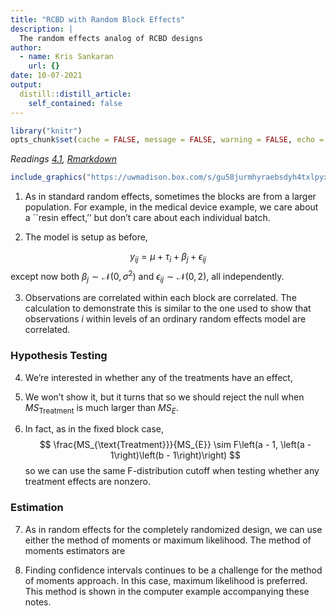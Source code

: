 ```yaml
---
title: "RCBD with Random Block Effects"
description: |
  The random effects analog of RCBD designs
author:
  - name: Kris Sankaran
    url: {}
date: 10-07-2021
output:
  distill::distill_article:
    self_contained: false
---
```


```r
library("knitr")
opts_chunk$set(cache = FALSE, message = FALSE, warning = FALSE, echo = TRUE)
```

_Readings [4.1](), [Rmarkdown]()_

```r
include_graphics("https://uwmadison.box.com/s/gu58jurmhyraebsdyh4txlpyxegxn9xf")
```

1. As in standard random effects, sometimes the blocks are from a larger population. For example, in the medical device example, we care about a ``resin effect,'' but don’t care about each individual batch. 

2. The model is setup as before,

$$
y_{ij} = \mu + \tau_i + \beta_j + \epsilon_{ij}
$$
  except now both $\beta_j \sim \mathcal{N}\left(0, \sigma^2\right)$ and
  $\epsilon_{ij} \sim \mathcal{N}\left(0, 2\right)$, all independently.

3. Observations are correlated within each block are correlated. The calculation
to demonstrate this is similar to the one used to show that observations $i$
within levels of an ordinary random effects model are correlated.

### Hypothesis Testing

4. We’re interested in whether any of the treatments have an effect,

\begin{align*}
H_0 &: \tau_1 = \dots = \tau_a = 0 \\
H_{1} &: \tau_{i} \neq 0 \text{ for at least one } i
\end{align*}

5. We won’t show it, but it turns that
\begin{align*}
\mathbf{E}\left[MS_{\text{Treatment}}\right] &= \sigma^2 + \frac{b \sum_{i = 1}^{a} \tau_i^2}{a - 1} \\
\mathbf{E}\left[MS_{\text{Block}}\right] &= \sigma^2 + a \sigma^2_{\beta} \\
\mathbf{E}\left[MS_{E}\right] &= \sigma^2
\end{align*}
so we should reject the null when $MS_{\text{Treatment}}$ is much larger than
$MS_E$. 

6. In fact, as in the fixed block case,
$$
\frac{MS_{\text{Treatment}}}{MS_{E}} \sim F\left(a - 1, \left(a - 1\right)\left(b - 1\right)\right)
$$
  so we can use the same F-distribution cutoff when testing whether any treatment effects are nonzero.

### Estimation

7. As in random effects for the completely randomized design, we can use either
the method of moments or maximum likelihood. The method of moments estimators are
\begin{align*}
\hat{\sigma}	&= MS_{E} \\
\hat{\sigma}^2_{\beta} &= \frac{1}{a}\left[MS_{\text{Block}} - MS_{E}\right]
\end{align*}
	
8. Finding confidence intervals continues to be a challenge for the method of
moments approach. In this case, maximum likelihood is preferred. This method is
shown in the computer example accompanying these notes.
